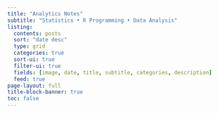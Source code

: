 ```yaml
---
title: "Analytics Notes"
subtitle: "Statistics • R Programming • Data Analysis"
listing:
  contents: posts
  sort: "date desc"
  type: grid
  categories: true
  sort-ui: true
  filter-ui: true
  fields: [image, date, title, subtitle, categories, description]
  feed: true
page-layout: full
title-block-banner: true
toc: false
---
```


